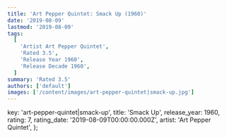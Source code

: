 ```yaml
---
title: 'Art Pepper Quintet: Smack Up (1960)'
date: '2019-08-09'
lastmod: '2019-08-09'
tags:
  [
    'Artist Art Pepper Quintet',
    'Rated 3.5',
    'Release Year 1960',
    'Release Decade 1960',
  ]
summary: 'Rated 3.5'
authors: ['default']
images: ['/content/images/art-pepper-quintet|smack-up.jpg']
---
```


  key: 'art-pepper-quintet|smack-up',
  title: 'Smack Up',
  release_year: 1960,
  rating: 7,
  rating_date: '2019-08-09T00:00:00.000Z',
  artist: 'Art Pepper Quintet',
};

<MusicRating data={data} />
